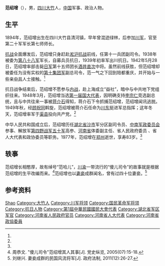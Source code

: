 {{Infobox person
| 姓名     = 范绍增
| 图像     = 
| 图像替代 = 
| 图像说明 = 
| 出生名   = 
| 出生日期 = 1894年
| 出生地点 = {{QING}}[[四川省|四川省]][[大竹县|大竹县]]清河镇
| 逝世日期 = 1977年3月5日（83岁）
| 逝世地点 = {{CHN}}[[河南省|河南省]][[郑州市|郑州市]]
| 国籍     = {{PRC}}
| 别名     = 范哈儿
| 职业     = 
| 活跃时期 = 
| 知名原因 = 
| 知名作品 = 
}}
'''范绍增'''（{{bd|1894年||1977年|3月5日}}），男，[[四川|四川]][[大竹县|大竹]]人，[[中国|中国]]军事、政治人物。

== 生平 ==
1894年，范绍增出生在四川大竹县清河镇，早年曾混迹绿林，后参加[[川军|川军]]，官至第二十军军长第七师师长。

[[中国抗日战争|抗战]]全面爆发后，范绍增只身赶赴[[淞沪会战|淞沪抗战]]前线，任第十一兵团副司令。1938年被委为[[国民革命军第八十八军|第八十八军]]军长，自募兵员抗日，1939年初率军出川抗日。1942年5月28日，范绍增率部击毙[[日军|日军]]第十五师团长[[酒井直次|酒井直次]]中将。虽然前线获胜，但范绍增却被委任为没有实权的[[国民革命军第十集团军|第十集团军]]副总司令，范一气之下回到陪都重庆，并开始与一些亲[[中共|中共]]人士接触。<ref name=shaer/>

抗日战争结束后，范绍增不愿参与[[第二次国共战争|内战]]，赴上海成立“益社”，暗中与中共地下党组织往来。1948年3月，范绍增当选[[第一届国大代表|第一届国大代表]]，因明确支持[[李宗仁|李宗仁]]竞选副总统，且与中共往来一事被[[蒋介石|蒋介石]]得知，蒋介石下令抓捕范绍增，范绍增闻讯逃脱。1949年秋，经[[顾祝同|顾祝同]]斡旋，范绍增被蒋介石任命为[[川东|川东]]挺进军总指挥；这年冬天，范绍增率军于[[渠县|渠县]]投向共产党。<ref name=shaer/>

中华人民共和国成立后，范绍增历任[[湖北省|湖北省]][[沙市|沙市]]军分区副司令员、[[中南军政委员会|中南军政委员会]]参事、解放军[[第四野战军|第四野战军]][[中国人民解放军第五十军|五十军]]高参、[[河南省|河南省]]体委副主任、省人民政府委员 、省人大代表和政协委员等职务。1977年，范绍增在[[郑州|郑州]]逝世，享寿83岁。<ref name=shaer/>

== 轶事 ==
范绍增长相憨厚，故有绰号“范哈儿”，[[四川|川]][[重庆|渝]]一带流行的“傻儿司令”的故事就是根据范绍增的生平改编而来。<ref name=shaer>周恭文. "傻儿司令"范绍增其人其事[J]. 党史纵览, 2005(07):15-18.</ref>范绍增也以[[妻|妻]][[妾|妾]]成群闻名，曾有过四十位妻妾。<ref>刘继兴. 妻妾成群的民国风流将军[J]. 政府法制, 2011(12):26-27.</ref>

==参考资料==
{{reflist}}

{{Authority control}}
{{DEFAULTSORT:Fan}}
[[Category:范姓|Shao]]
[[Category:大竹人|Category:大竹人]]
[[Category:川军将领|Category:川军将领]]
[[Category:国民革命军将领|Category:国民革命军将领]]
[[Category:抗日人物|Category:抗日人物]]
[[Category:第1屆中華民國國民大會代表|Category:第1屆中華民國國民大會代表]]
[[Category:湖北省军区军官|Category:湖北省军区军官]]
[[Category:河南省人民政府官员|Category:河南省人民政府官员]]
[[Category:河南省人大代表|Category:河南省人大代表]]
[[Category:河南省政協委員|Category:河南省政協委員]]